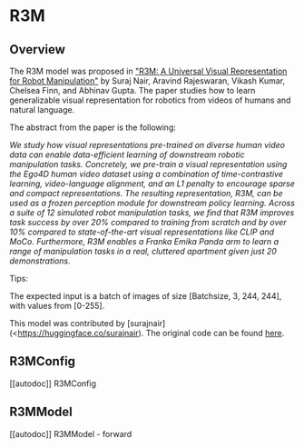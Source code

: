 <!--Copyright 2022 The HuggingFace Team. All rights reserved.

Licensed under the Apache License, Version 2.0 (the "License"); you may not use this file except in compliance with
the License. You may obtain a copy of the License at

http://www.apache.org/licenses/LICENSE-2.0

Unless required by applicable law or agreed to in writing, software distributed under the License is distributed on
an "AS IS" BASIS, WITHOUT WARRANTIES OR CONDITIONS OF ANY KIND, either express or implied. See the License for the
specific language governing permissions and limitations under the License.
-->

# R3M

## Overview

The R3M model was proposed in ["R3M: A Universal Visual Representation for Robot Manipulation"](https://arxiv.org/abs/2203.12601)  by Suraj Nair, Aravind Rajeswaran, Vikash Kumar, Chelsea Finn, and Abhinav Gupta. The paper studies how to learn generalizable visual representation for robotics from videos of humans and natural language.

The abstract from the paper is the following:

*We study how visual representations pre-trained on diverse human video data can enable data-efficient learning of downstream robotic manipulation tasks. Concretely, we pre-train a visual representation using the Ego4D human video dataset using a combination of time-contrastive learning, video-language alignment, and an L1 penalty to encourage sparse and compact representations. The resulting representation, R3M, can be used as a frozen perception module for downstream policy learning. Across a suite of 12 simulated robot manipulation tasks, we find that R3M improves task success by over 20% compared to training from scratch and by over 10% compared to state-of-the-art visual representations like CLIP and MoCo. Furthermore, R3M enables a Franka Emika Panda arm to learn a range of manipulation tasks in a real, cluttered apartment given just 20 demonstrations.*

Tips:

The expected input is a batch of images of size [Batchsize, 3, 244, 244], with values from [0-255].

This model was contributed by [surajnair](<https://huggingface.co/surajnair). The original code can be found [here](https://github.com/facebookresearch/r3m).

## R3MConfig

[[autodoc]] R3MConfig


## R3MModel

[[autodoc]] R3MModel
    - forward

